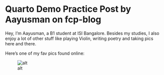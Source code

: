 # Quarto Demo Practice Post by Aayusman on fcp-blog

Hey, I'm Aayusman, a B1 student at ISI Bangalore. Besides my studies, I also enjoy a lot of other stuff like playing Violin, writing poetry and taking pics here and there.

Here's one of my fav pics found online:


![alt](https://upload.wikimedia.org/wikipedia/commons/6/6b/Winter_Is_Here_%2821979089%29.jpeg)